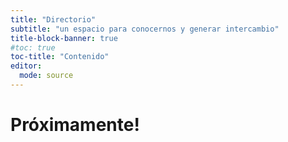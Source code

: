 ---
title: "Directorio"
subtitle: "un espacio para conocernos y generar intercambio"
title-block-banner: true
#toc: true
toc-title: "Contenido"
editor: 
  mode: source
---

# Próximamente!
